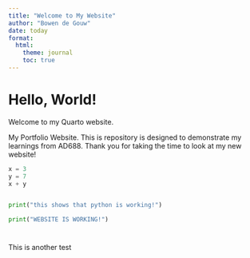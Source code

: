 ```yaml
---
title: "Welcome to My Website"
author: "Bowen de Gouw"
date: today
format:
  html:
    theme: journal
    toc: true
---
```

# Hello, World!  
Welcome to my Quarto website.  

My Portfolio Website. 
This is repository is designed to demonstrate my learnings from AD688. Thank you for taking the time to look at my new website!

```python
x = 3
y = 7
x + y


print("this shows that python is working!")

print("WEBSITE IS WORKING!")
```

# 
This is another test